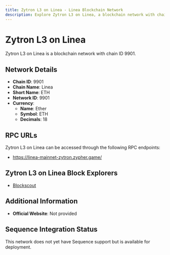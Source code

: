 ```yaml
--- 
title: Zytron L3 on Linea - Linea Blockchain Network
description: Explore Zytron L3 on Linea, a blockchain network with chain ID 9901. Learn about its native currency, Ether, and how to interact with the network.
---
```


# Zytron L3 on Linea

Zytron L3 on Linea is a blockchain network with chain ID 9901.

## Network Details

- **Chain ID**: 9901
- **Chain Name**: Linea
- **Short Name**: ETH
- **Network ID**: 9901
- **Currency**: 
  - **Name**: Ether
  - **Symbol**: ETH
  - **Decimals**: 18

## RPC URLs

Zytron L3 on Linea can be accessed through the following RPC endpoints:

- https://linea-mainnet-zytron.zypher.game/

## Zytron L3 on Linea Block Explorers

- [Blockscout](https://linea-mainnet-zytron-blockscout.zypher.game/)

## Additional Information

- **Official Website**: Not provided

## Sequence Integration Status

This network does not yet have Sequence support but is available for deployment.
